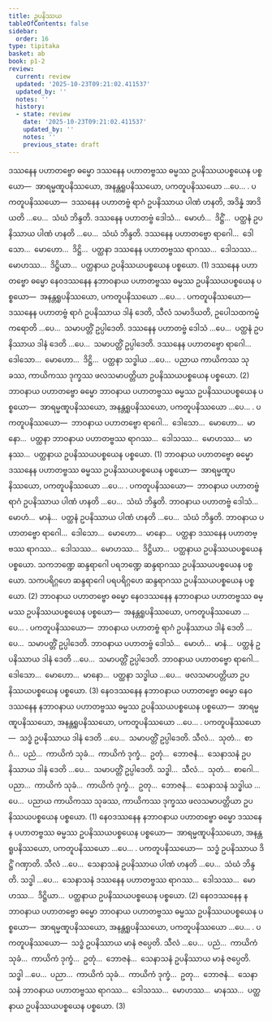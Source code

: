 ```yaml
---
title: ဥပနိဿယ
tableOfContents: false
sidebar:
  order: 16
type: tipitaka
basket: ab
book: p1-2
review:
  current: review
  updated: '2025-10-23T09:21:02.411537'
  updated_by: ''
  notes: ''
  history:
  - state: review
    date: '2025-10-23T09:21:02.411537'
    updated_by: ''
    notes: ''
    previous_state: draft
---
```



<ReviewStatus review={frontmatter.review} showDetails={true} />

<HypothesisAnnotation frontmatter={frontmatter} />

<DynamicBreadcrumb />

<Division number="83" book="p1-2" e="ch" v="37" p="167">

<Paragraph number="990" book="p1-2">
ဒဿနေန ပဟာတဗ္ဗော ဓမ္မော ဒဿနေန ပဟာတဗ္ဗဿ ဓမ္မဿ ဥပနိဿယပစ္စယေန ပစ္စယော—  အာရမ္မဏူပနိဿယော, အနန္တရူပနိဿယော, ပကတူပနိဿယော …ပေ… . <Emphasis>ပကတူပနိဿယော</Emphasis>—  ဒဿနေန ပဟာတဗ္ဗံ ရာဂံ ဥပနိဿာယ ပါဏံ ဟနတိ, အဒိန္နံ အာဒိယတိ …ပေ…  သံဃံ ဘိန္ဒတိ. ဒဿနေန ပဟာတဗ္ဗံ ဒေါသံ…  မောဟံ…  ဒိဋ္ဌိံ…  ပတ္ထနံ ဥပနိဿာယ ပါဏံ ဟနတိ …ပေ…  သံဃံ ဘိန္ဒတိ. ဒဿနေန ပဟာတဗ္ဗော ရာဂေါ…  ဒေါသော…  မောဟော…  ဒိဋ္ဌိ…  ပတ္ထနာ ဒဿနေန ပဟာတဗ္ဗဿ ရာဂဿ…  ဒေါသဿ…  မောဟဿ…  ဒိဋ္ဌိယာ…  ပတ္ထနာယ ဥပနိဿယပစ္စယေန ပစ္စယော. (1)
</Paragraph>

<Paragraph number="991" book="p1-2">
ဒဿနေန ပဟာတဗ္ဗော ဓမ္မော နေဝဒဿနေန နဘာဝနာယ ပဟာတဗ္ဗဿ ဓမ္မဿ ဥပနိဿယပစ္စယေန ပစ္စယော—  အနန္တရူပနိဿယော, ပကတူပနိဿယော …ပေ… . <Emphasis>ပကတူပနိဿယော</Emphasis>—  ဒဿနေန ပဟာတဗ္ဗံ ရာဂံ ဥပနိဿာယ ဒါနံ ဒေတိ, သီလံ သမာဒိယတိ, ဥပေါသထကမ္မံ ကရောတိ …ပေ…  သမာပတ္တိံ ဥပ္ပါဒေတိ. ဒဿနေန ပဟာတဗ္ဗံ ဒေါသံ …ပေ…  ပတ္ထနံ ဥပနိဿာယ ဒါနံ ဒေတိ …ပေ…  သမာပတ္တိံ ဥပ္ပါဒေတိ. ဒဿနေန ပဟာတဗ္ဗော ရာဂေါ…  ဒေါသော…  မောဟော…  ဒိဋ္ဌိ…  ပတ္ထနာ သဒ္ဓါယ …ပေ…  ပညာယ ကာယိကဿ သုခဿ, ကာယိကဿ ဒုက္ခဿ ဖလသမာပတ္တိယာ ဥပနိဿယပစ္စယေန ပစ္စယော. (2)
</Paragraph>

</Division>
<Division number="84" book="p1-2" e="ch" v="37" p="168">

<Paragraph number="992" book="p1-2">
ဘာဝနာယ ပဟာတဗ္ဗော ဓမ္မော ဘာဝနာယ ပဟာတဗ္ဗဿ ဓမ္မဿ ဥပနိဿယပစ္စယေန ပစ္စယော—  အာရမ္မဏူပနိဿယော, အနန္တရူပနိဿယော, ပကတူပနိဿယော …ပေ… . <Emphasis>ပကတူပနိဿယော</Emphasis>—  ဘာဝနာယ ပဟာတဗ္ဗော ရာဂေါ…  ဒေါသော…  မောဟော…  မာနော…  ပတ္ထနာ ဘာဝနာယ ပဟာတဗ္ဗဿ ရာဂဿ…  ဒေါသဿ…  မောဟဿ…  မာနဿ…  ပတ္ထနာယ ဥပနိဿယပစ္စယေန ပစ္စယော. (1)
</Paragraph>

<Paragraph number="993" book="p1-2">
ဘာဝနာယ ပဟာတဗ္ဗော ဓမ္မော ဒဿနေန ပဟာတဗ္ဗဿ ဓမ္မဿ ဥပနိဿယပစ္စယေန ပစ္စယော—  အာရမ္မဏူပနိဿယော, ပကတူပနိဿယော …ပေ… . <Emphasis>ပကတူပနိဿယော</Emphasis>—  ဘာဝနာယ ပဟာတဗ္ဗံ ရာဂံ ဥပနိဿာယ ပါဏံ ဟနတိ …ပေ…  သံဃံ ဘိန္ဒတိ. ဘာဝနာယ ပဟာတဗ္ဗံ ဒေါသံ…  မောဟံ…  မာနံ…  ပတ္ထနံ ဥပနိဿာယ ပါဏံ ဟနတိ …ပေ…  သံဃံ ဘိန္ဒတိ. ဘာဝနာယ ပဟာတဗ္ဗော ရာဂေါ…  ဒေါသော…  မောဟော…  မာနော…  ပတ္ထနာ ဒဿနေန ပဟာတဗ္ဗဿ ရာဂဿ…  ဒေါသဿ…  မောဟဿ…  ဒိဋ္ဌိယာ…  ပတ္ထနာယ ဥပနိဿယပစ္စယေန ပစ္စယော. သကဘဏ္ဍေ ဆန္ဒရာဂေါ ပရဘဏ္ဍေ ဆန္ဒရာဂဿ ဥပနိဿယပစ္စယေန ပစ္စယော. သကပရိဂ္ဂဟေ ဆန္ဒရာဂေါ ပရပရိဂ္ဂဟေ ဆန္ဒရာဂဿ ဥပနိဿယပစ္စယေန ပစ္စယော. (2)
</Paragraph>

<Paragraph number="994" book="p1-2">
ဘာဝနာယ ပဟာတဗ္ဗော ဓမ္မော နေဝဒဿနေန နဘာဝနာယ ပဟာတဗ္ဗဿ ဓမ္မဿ ဥပနိဿယပစ္စယေန ပစ္စယော—  အနန္တရူပနိဿယော, ပကတူပနိဿယော …ပေ… . <Emphasis>ပကတူပနိဿယော</Emphasis>—  ဘာဝနာယ ပဟာတဗ္ဗံ ရာဂံ ဥပနိဿာယ ဒါနံ ဒေတိ …ပေ…  သမာပတ္တိံ ဥပ္ပါဒေတိ. ဘာဝနာယ ပဟာတဗ္ဗံ ဒေါသံ…  မောဟံ…  မာနံ…  ပတ္ထနံ ဥပနိဿာယ ဒါနံ ဒေတိ …ပေ…  သမာပတ္တိံ ဥပ္ပါဒေတိ. ဘာဝနာယ ပဟာတဗ္ဗော ရာဂေါ…  ဒေါသော…  မောဟော…  မာနော…  ပတ္ထနာ သဒ္ဓါယ …ပေ…  ဖလသမာပတ္တိယာ ဥပနိဿယပစ္စယေန ပစ္စယော. (3)
</Paragraph>

</Division>
<Division number="85" book="p1-2" e="ch" v="37" p="168">

<Paragraph number="995" book="p1-2">
နေဝဒဿနေန နဘာဝနာယ ပဟာတဗ္ဗော ဓမ္မော နေဝဒဿနေန နဘာဝနာယ ပဟာတဗ္ဗဿ ဓမ္မဿ ဥပနိဿယပစ္စယေန ပစ္စယော—  အာရမ္မဏူပနိဿယော, အနန္တရူပနိဿယော, ပကတူပနိဿယော …ပေ… . <Emphasis>ပကတူပနိဿယော</Emphasis>—  သဒ္ဓံ ဥပနိဿာယ ဒါနံ ဒေတိ …ပေ…  သမာပတ္တိံ ဥပ္ပါဒေတိ. သီလံ…  သုတံ…  စာဂံ…  ပညံ…  ကာယိကံ သုခံ…  ကာယိကံ ဒုက္ခံ…  ဥတုံ…  ဘောဇနံ…  သေနာသနံ ဥပနိဿာယ ဒါနံ ဒေတိ …ပေ…  သမာပတ္တိံ ဥပ္ပါဒေတိ. သဒ္ဓါ…  သီလံ…  သုတံ…  စာဂေါ…  ပညာ…  ကာယိကံ သုခံ…  ကာယိကံ ဒုက္ခံ…  ဥတု…  ဘောဇနံ…  သေနာသနံ သဒ္ဓါယ …ပေ…  ပညာယ ကာယိကဿ သုခဿ, ကာယိကဿ ဒုက္ခဿ ဖလသမာပတ္တိယာ ဥပနိဿယပစ္စယေန ပစ္စယော. (1)
</Paragraph>

<Paragraph number="996" book="p1-2">
နေဝဒဿနေန နဘာဝနာယ ပဟာတဗ္ဗော ဓမ္မော ဒဿနေန ပဟာတဗ္ဗဿ ဓမ္မဿ ဥပနိဿယပစ္စယေန ပစ္စယော—  အာရမ္မဏူပနိဿယော, အနန္တရူပနိဿယော, ပကတူပနိဿယော …ပေ… . <Emphasis>ပကတူပနိဿယော</Emphasis>—  သဒ္ဓံ ဥပနိဿာယ ဒိဋ္ဌိံ ဂဏှာတိ. သီလံ …ပေ…  သေနာသနံ ဥပနိဿာယ ပါဏံ ဟနတိ …ပေ…  သံဃံ ဘိန္ဒတိ. သဒ္ဓါ …ပေ…  သေနာသနံ ဒဿနေန ပဟာတဗ္ဗဿ ရာဂဿ…  ဒေါသဿ…  မောဟဿ…  ဒိဋ္ဌိယာ…  ပတ္ထနာယ ဥပနိဿယပစ္စယေန ပစ္စယော. (2)
</Paragraph>

<Paragraph number="997" book="p1-2">
နေဝဒဿနေန နဘာဝနာယ ပဟာတဗ္ဗော ဓမ္မော ဘာဝနာယ ပဟာတဗ္ဗဿ ဓမ္မဿ ဥပနိဿယပစ္စယေန ပစ္စယော—  အာရမ္မဏူပနိဿယော, အနန္တရူပနိဿယော, ပကတူပနိဿယော …ပေ… . <Emphasis>ပကတူပနိဿယော</Emphasis>—  သဒ္ဓံ ဥပနိဿာယ မာနံ ဇပ္ပေတိ. သီလံ …ပေ…  ပညံ…  ကာယိကံ သုခံ…  ကာယိကံ ဒုက္ခံ…  ဥတုံ…  ဘောဇနံ…  သေနာသနံ ဥပနိဿာယ မာနံ ဇပ္ပေတိ. သဒ္ဓါ …ပေ…  ပညာ…  ကာယိကံ သုခံ…  ကာယိကံ ဒုက္ခံ…  ဥတု…  ဘောဇနံ…  သေနာသနံ ဘာဝနာယ ပဟာတဗ္ဗဿ ရာဂဿ…  ဒေါသဿ…  မောဟဿ…  မာနဿ…  ပတ္ထနာယ ဥပနိဿယပစ္စယေန ပစ္စယော. (3)
</Paragraph>
</Division>